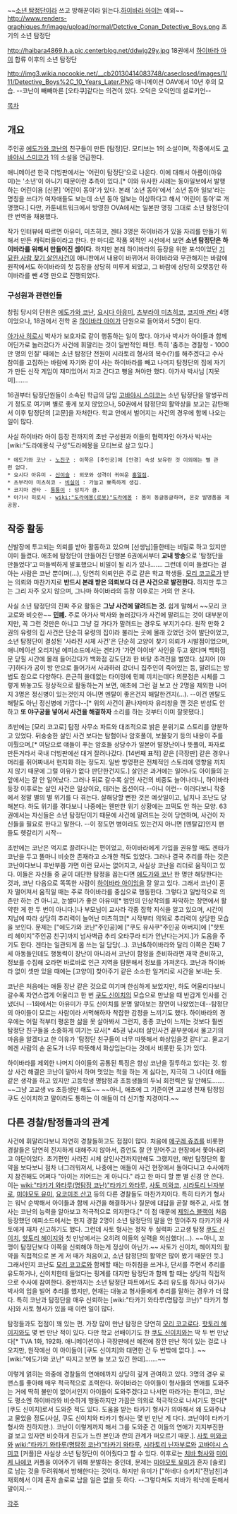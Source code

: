 ~~[[소년 탐정단]]이라 쓰고 방해꾼이라 읽는다.[[하이바라 아이]]는 예외~~
http://www.renders-graphiques.fr/image/upload/normal/Detctive_Conan_Detective_Boys.png
초기의 소년 탐정단

http://haibara4869.h.a.pic.centerblog.net/ddwjg29y.jpg
18권에서 [[하이바라 아이]] 합류 이후의 소년 탐정단

http://img3.wikia.nocookie.net/__cb20130414083748/caseclosed/images/1/11/Detective_Boys%2C_10_Years_Later.PNG
애니메이션 OAV에서 10년 후의 모습. --코난이 빼빼마른 [오타쿠]같다는 의견이 있다. 오덕은 오덕인데 셜로키언--

[[목차]]

== 개요 ==
주인공 [[에도가와 코난]]의 친구들이 만든 [탐정]단. 모티브는 1의 소설이며, 작중에서도 [[고바야시 스미코]]가 1의 소설을 언급한다.

애니메이션 한국 더빙판에서는 '어린이 탐정단'으로 나온다. 이에 대해서 아름이(아유미)는 '소년'이 아니기 때문이란 추측이 있다.[* 이와 유사한 사례는 동아일보에서 발행하는 어린이용 [신문] '어린이 동아'가 있다. 본래 '소년 동아'에서 '소년 동아 일보'라는 명칭을 쓰다가 여자애들도 보는데 소년 동아 일보는 이상하다고 해서 '어린이 동아'로 개명했다.] 다만, 카툰네트워크에서 방영한 OVA에서는 일본판 명칭 그대로 소년 탐정단이란 번역을 채용했다.

작가 인터뷰에 따르면 아유미, 미츠히코, 겐타 3명은 하이바라가 있을 자리를 만들기 위해서 만든 캐릭터들이라고 한다. 한 마디로 작품 외적인 시선에서 보면 '''소년 탐정단은 하이바라를 위해서 만들어진 셈이다.''' 하지만 본래 하이바라의 등장을 위한 포석이었던 [[명탐정 코난/검은 조직과 엮이는 에피소드#s-3|기묘한 사람 찾기 살인사건]]이 애니판에서 내용이 바뀌어서 하이바라와 무관해지는 바람에 원작에서도 하이바라의 첫 등장을 상당히 미루게 되었고, 그 바람에 상당히 오랫동안 하이바라를 뺀 4명 만으로 진행되었다.

=== 구성원과 관련인들 ===
창립 당시의 단원은 [[에도가와 코난]], [[요시다 아유미]], [[츠부라야 미츠히코]], [[코지마 겐타]] 4명이었으나, 18권에서 전학 온 [[하이바라 아이]]가 단원으로 들어와서 5명이 된다.

[[아가사 히로시]] 박사가 보호자로 같이 행동하는 일이 많다. 아가사 박사가 아이들과 함께 어딘가로 놀러갔다가 사건에 휘말리는 것이 일반적인 패턴. 특히 '춤추는 경찰청 - 1000만 명의 인질' 때에는 소년 탐정단 전원이 시라토리 형사의 복수(?)를 해주겠다고 수사 참여를 고집하는 바람에 자기와 같이 사는 하이바라를 빼고 나머지 탐정단의 집에 자기가 만든 신작 게임이 재미있어서 자고 간다고 뻥을 쳐야만 했다. 아가사 박사님 [지못미]…….

16권부터 탐정단원들이 소속된 학급의 담임 [[고바야시 스미코]]는 소년 탐정단을 말썽꾸러기 정도로 여기며 별로 좋게 보지 않았으나, 50권에서 탐정단의 활약상을 보고는 감탄해서 이후 탐정단의 [고문]을 자처한다. 학교 안에서 벌어지는 사건의 경우에 함께 나오는 일이 많다.

사실 하이바라 아이 등장 전까지의 초반 구성원과 이들의 협력자인 아가사 박사는 [wiki:"도라에몽식 구성"도라에몽을 모티브로 삼고 있다.]
 * 에도가와 코난 - [[노진구]] : 이쪽은 [주인공]에 [안경] 속성 보유란 것 이외에는 별 관련 없다.
 * 요시다 아유미 - [[신이슬]] : 외모와 성격이 귀여운 [[홍일점]].
 * 츠부라야 미츠히코 - [[비실이]] : 가늘고 뾰족하게 생김.
 * 코지마 겐타 - [[퉁퉁이]] : 덩치가 큼.
 * 아가사 히로시 - [[wiki:"도라에몽(로봇)"도라에몽]] : 몸이 동글동글하며, 온갖 발명품을 제공함.

== 작중 활동 ==
신발장에 투고되는 의뢰를 받아 활동하고 있으며 [선생님]들한테는 비밀로 하고 있지만 이미 들켰다. 애초에 탐정단이 만들어진 단행본 6권에서부터 '''교내 방송'''으로 '탐정단을 만들었다'고 떠들썩하게 발표했으니 비밀이 될 리가 있나……. 그런데 이미 들켰다는 걸 아는 사람은 코난 뿐이며(…), 당연히 의뢰인은 주로 같은 학교 학생들. [[모리 코고로]]가 받는 의뢰와 마찬가지로 '''반드시 본래 받은 의뢰보다 더 큰 사건으로 발전한다.''' 하지만 투고는 그리 자주 오지 않으며, 그나마 하이바라의 등장 이후로는 거의 안 온다.

사실 소년 탐정단의 진짜 주요 활동은 '''그냥 사건에 말려드는 것.''' 쉽게 말해서 ~~모리 코고로와 비슷한~~ '''[[민폐]].''' 주로 아가사 박사와 놀러갔다가 사건에 말려드는 것이 대부분이지만, 꼭 그런 것만은 아니고 그냥 길 가다가 말려드는 경우도 부지기수다. 원작 만화 2권의 유령의 집 사건은 단순히 유령의 집이라 불리는 곳에 몰래 갔었던 것이 발단이었고, 소년 탐정단이 결성된 '사라진 시체 사건'은 단순히 고양이 찾기 의뢰가 시발점이었으며, 애니메이션 오리지널 에피소드에서는 겐타가 '가면 야이바' 사인을 두고 왔다며 백화점 문 닫힐 시간에 몰래 들어갔다가 백화점 강도단과 한 바탕 추격전을 벌였다. 심지어 [야구]하다가 공이 방 안으로 들어가서 사과하러 갔더니 집주인이 죽어있는 등, 말려드는 방법도 참으로 다양하다. 은근히 쓸데없는 타이밍에 민폐 끼치는데다 의문점은 시체를 그렇게 봐놓고도 정상적으로 활동하는거 보면, 애초에 그런 걸 보고 산 2명을 제외한 나머지 3명은 정신병이 있는것인지 아니면 멘탈이 좋은건지 해탈한건지(…). --이건 멘탈도 해탈도 아닌 정신병에 가깝다--[* 위의 사건이 끝나자마자 유리창을 깬 것은 반성도 안 하고 '''또 야구공을 넣어서 사건을 해결하자''' 소리를 하는 것부터 이미 잘못됐다.]

초반에는 [모리 코고로] 탐정 사무소 파트와 대조적으로 밝은 분위기로 스토리를 양분하고 있었다. 뒤숭숭한 살인 사건 보다는 탐험이나 암호풀이, 보물찾기 등의 내용이 주를 이뤘으며,[* 여담으로 얘들이 푸는 암호들 상당수가 일본어 말장난이나 뜻풀이, 파자로 만든거라서 국내 더빙판에선 대거 잘려나갔다. [14번째 표적] 같은 [극장판] 같은 경우나 머리를 쥐어짜내서 현지화 하는 정도지. 일반 방영편은 전체적인 스토리에 영향을 끼치지 않기 때문에 그럴 이유가 없다 판단한건지도.] 살인은 과거에는 일어나도 아이들의 눈앞에서는 잘 안 일어났다. 그러나 뒤로 갈수록 살인 사건의 비중도 늘어나더니, 하이바라 등장 이후로는 살인 사건은 일상이요, 테러는 옵션이다.--아니 이런-- 이러다보니 작중에서 정말 별의 별 위기를 다 겪는다. 살해당할 뻔한 것은 예삿일이고, 납치나 조난도 당해본다. 하도 위기를 겪다보니 나중에는 웬만한 위기 상황에는 끄떡도 안 하는 모양. 63권에서는 자신들은 소년 탐정단이기 때문에 사건에 말려드는 것이 당연하며, 사건이 자신들을 필요로 한다고 말한다. --이 정도면 병이라도 있는건지 아니면 [멘탈갑]인지 팬들도 헷갈리기 시작-- 

초반에는 코난은 억지로 끌려다니는 편이었고, 하이바라에게 가입을 권유할 때도 겐타가 코난을 두고 똘마니 비슷한 존재라고 소개한 적도 있었다. 그러나 결국 추리를 하는 것은 코난이다보니 후반부쯤 가면 이런 묘사는 없어지고, 사실상 코난을 리더로 움직이고 있다. 이들은 자신들 중 굳이 대단한 탐정을 꼽는다면 [[에도가와 코난]] 한 명만 해당한다는 것과, 코난 다음으로 똑똑한 사람이 [[하이바라 아이]]임을 잘 알고 있다. 그래서 코난이 혼자 떨어져서 움직일 때는 주로 하이바라를 중심으로 행동한다. 그렇다고 일방적으로 의존만 하는 건 아니고, 눈썰미가 좋은 아유미[* 범인의 인상착의를 파악하는 장면에서 활약한 게 한 두 번이 아니다.]나 부모님이 교사라 각종 잡학 지식을 알고 있으며, 시간이 지남에 따라 상당히 추리력이 늘어난 미츠히코[* 시작부터 의외로 추리력이 상당한 모습을 보인다. 문제는 ["에도가와 코난"주인공]에 ["쿠도 유사쿠"주인공 아버지]에 ["핫토리 헤이지"주인공 친구]까지 넘사벽급 추리 오타쿠라 티가 안난다는거지.]가 도움을 주기도 한다. 겐타는 일관되게 몸 쓰는 일 담당(…). 코난&하이바라와 달리 이쪽은 진짜 7세 아동들인데도 행동력이 장난이 아니라서 코난이 함정을 준비하라면 재깍 준비하고, 정보를 수집해 오라면 바로바로 인근 지역을 탐문해서 정보를 가져온다. 코난과 하이바라 없이 셋만 있을 때에는 [고양이] 찾아주기 같은 소소한 일거리로 시간을 보내는 듯.

코난은 처음에는 애들 장난 같은 것으로 여기며 한심하게 보았지만, 하도 어울리다보니 갈수록 자연스럽게 어울리고 한 번 [[쿠도 신이치]]의 모습으로 만났을 때 반갑게 인사를 건냈더니 --1화에서는 아유미가 쿠도 신이치를 분명 알아보는 장면이 나왔었는데--탐정단의 아이들이 모르는 사람이라 서먹해하자 착잡한 감정을 느끼기도 했다. 하이바라의 경우에는 어릴 적부터 평온한 삶을 못 살아봐서 그런지, 종종 코난이 느끼는 것보다 훨씬 탐정단 친구들을 소중하게 여기는 묘사[* 45권 낚시터 살인사건 끝부분에서 물고기의 마음을 알겠다고 한 이유가 '탐정단 친구들이 너무 따뜻해서 화상입을것 같다'고. 물고기에겐 사람의 손 온도가 너무 따뜻해서 화상입는다는 것에서 비롯한 듯.]가 있다.

하이바라를 제외한 나머지 아이들의 공통된 특징은 항상 코난을 질투하고 있다는 것. 항상 사건 해결은 코난이 맡아서 하며 멋있는 척을 하는 게 싫다는, 지극히 그 나이대 애들같은 생각을 하고 있지만 고등학생 명탐정과 초등생들의 두뇌 회전력은 말 안해도……. ~~그냥 고교생 vs 초등생만 해도~~ ~~아니, 애초에 그 기준이면 고교생 천재 탐정임 쿠도 신이치하고 말이라도 통하는 이 애들이 더 신기할 지경이다.~~

== 다른 경찰/탐정들과의 관계 ==
사건에 휘말리다보니 자연히 경찰들하고도 접점이 많다. 처음에 [[메구레 쥬죠]]를 비롯한 경찰들은 당연히 진지하게 대해주지 않아서, 증언도 잘 안 믿어주고 현장에서 쫓아내려고 야단이었다. 초기편인 사라진 시체 살인사건까지만해도 그랬지만, 매번 탐정단의 활약을 보다보니 점차 너그러워져서, 나중에는 애들이 사건 현장에서 돌아다니고 수사에까지 참견해도 어쩌다 "아이는 끼어드는 게 아니다." 라고 한 마디 할 뿐 별 신경 안 쓴다. 이는 [[wiki:"타카기 와타루(명탐정 코난)"타카기 와타루]], [[사토 미와코]], [[시라토리 닌자부로]], [[미야모토 유미]], [[요코미조 산고]] 등의 다른 경찰들도 마찬가지이다. 특히 타카기 형사는 워낙 순박해서 아이들과 함께 사건을 해결하거나 질문에 대답을 곧잘 해주고, 사토 형사는 코난의 능력을 알아보고 적극적으로 의지한다.[* 이 점 때문에 [[제임스 블랙]]이 처음 등장했던 에피소드에서는 현지 경찰 2명이 소년 탐정단의 말을 안 믿어주자 타카기와 사토에게 재차 신고하기도 했다. 그런데 사토 형사는 정작 두 실력파 고교생 탐정 [[쿠도 신이치]], [[핫토리 헤이지]]와 첫 만남에서는 오히려 이들의 실력을 의심했다(…). ~~아니, 꼬맹이 탐정단보다 이쪽을 신뢰해야 하는게 정상이 아닌가.~~ 사토가 신이치, 헤이지의 활약을 직접적으로 본 게 저 때가 처음이고, 소년 탐정단의 활약은 많이 봤기 때문인 듯.] 그래서인지 코난도 [[모리 코고로]]와 함께할 때는 마취침을 쓰거나, 단서를 주면서 추리를 유도하거나, 신이치한테 들었다는 핑계를 대지만 탐정단과 함께 할 때는 상당히 직접적으로 수사에 참여한다. 중반까지는 소년 탐정단 파트에서도 추리 유도를 하거나 아가사 박사의 입을 빌어 추리를 했지만, 현재는 대놓고 형사들에게 추리를 말하는 경우가 더 많다. 특히 코난과 탐정단을 매우 신뢰하는 [wiki:"타카기 와타루(명탐정 코난)" 타카기 형사]와 사토 형사가 있을 때 이런 일이 많다.

탐정들과도 접점이 꽤 있는 편. 가장 많이 만난 탐정은 당연히 [[모리 코고로]]다. [[핫토리 헤이지]]와도 몇 번 만난 적이 있다. 다만 학교 선배이기도 한 [[쿠도 신이치]]와는 딱 두 번 만났다[* TVA 1화, 192화. 애니메이션이나 극장판에선 예전에 잠깐 만난 적이 있는 걸로 나오지만, 원작에선 이 아이들이 [쿠도 신이치]와 대면한 건 두 번밖에 없다.]. ~~[wiki:"에도가와 코난" 따지고 보면 늘 보고 있긴 한데]…….~~

이렇게 얽히는 와중에 경찰들의 연애에까지 상당히 깊게 관여하고 있다. 3명의 경우 로맨스를 좋아해 매우 적극적으로 조력한다. 하이바라는 아이들이 형사들의 연애를 도와주는 거에 딱히 불만이 없어서인지 아이들이 도와주겠다고 나서면 따라가는 편이고, 코난도 평소엔 하이바라와 비슷하게 행동하지만 가끔은 의외로 적극적으로 나서기도 한다[* [쿠도 신이치]로서 도와준 적도 있다. 도움을 받는 타카기 형사가 의아해서 왜 도와주냐고 물었을 정도(사실, 쿠도 신이치와 타카기 형사는 몇 번 만난 게 다다. 코난이야 타카기 형사와 친하지만.). 코난이 이렇게까지 해서 그를 도와준 건 이들의 연애가 지지부진한 걸 보고 있자면 비슷하게 진도가 느린 본인과 란의 관계가 떠오르기 때문.]. [[사토 미와코]]와 [[wiki:"타카기 와타루(명탐정 코난)"타카기 와타루]], [[시라토리 닌자부로]]와 [[고바야시 스미코]] [커플]은 사실상 소년 탐정단이 이어줬다고 할 수 있다. 이후로는 [[치바 형사]]와 [[미이케 나에코]] 커플을 이어주기 위해 분발하는 중인데, 문제는 [[미야모토 유미]]가 혼자 [솔로]로 남는 것을 두려워해서 방해한다는 것이다. 하지만 유미가 ["하네다 슈키치"전남친]과 재회해서 이제 혼자 솔로로 남을 일은 없을 듯 하다. --그렇다쳐도 치바가 워낙에 둔해서말이지.--

[[각주]]
